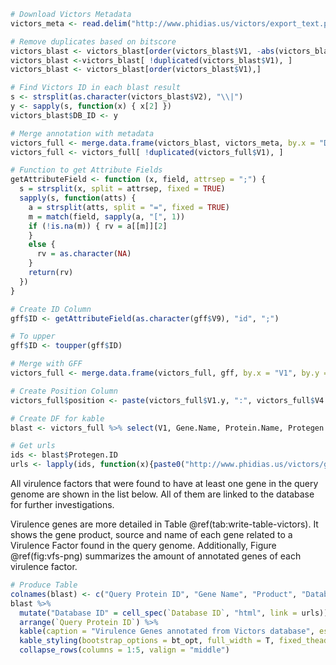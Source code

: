 ```r
# Download Victors Metadata
victors_meta <- read.delim("http://www.phidias.us/victors/export_text.php?c_mc_pathogen_id=&c_phi_function=Virulence%20factor&c_mc_victor_name=&c_gene_locus_tag=&db_type=gene_gi&db_id=&c_max_tmhmm_PredHel=1&c_max_tmhmm_PredHel_check=&c_min_spaan_score_check=&c_min_spaan_score=0.51&keywords=&c_human_alignment=&c_mouse_alignment=&c_localization[]=Any&cog_cat_id[]=")

# Remove duplicates based on bitscore
victors_blast <- victors_blast[order(victors_blast$V1, -abs(victors_blast$V3), -abs(victors_blast$V13) ), ]
victors_blast <-victors_blast[ !duplicated(victors_blast$V1), ]
victors_blast <- victors_blast[order(victors_blast$V1),]

# Find Victors ID in each blast result
s <- strsplit(as.character(victors_blast$V2), "\\|")
y <- sapply(s, function(x) { x[2] })
victors_blast$DB_ID <- y

# Merge annotation with metadata
victors_full <- merge.data.frame(victors_blast, victors_meta, by.x = "DB_ID", by.y = "NCBI.Protein.GI")
victors_full <- victors_full[ !duplicated(victors_full$V1), ]

# Function to get Attribute Fields
getAttributeField <- function (x, field, attrsep = ";") { 
  s = strsplit(x, split = attrsep, fixed = TRUE) 
  sapply(s, function(atts) { 
    a = strsplit(atts, split = "=", fixed = TRUE) 
    m = match(field, sapply(a, "[", 1)) 
    if (!is.na(m)) { rv = a[[m]][2] 
    } 
    else { 
      rv = as.character(NA) 
    } 
    return(rv) 
  }) 
}

# Create ID Column
gff$ID <- getAttributeField(as.character(gff$V9), "id", ";")

# To upper
gff$ID <- toupper(gff$ID)

# Merge with GFF
victors_full <- merge.data.frame(victors_full, gff, by.x = "V1", by.y = "ID")

# Create Position Column
victors_full$position <- paste(victors_full$V1.y, ":", victors_full$V4.y, "-", victors_full$V5.y, sep = "")

# Create DF for kable
blast <- victors_full %>% select(V1, Gene.Name, Protein.Name, Protegen.ID, position)

# Get urls
ids <- blast$Protegen.ID
urls <- lapply(ids, function(x){paste0("http://www.phidias.us/victors/gene_detail.php?c_mc_victor_id=", x)})
```

All virulence factors that were found to have at least one gene in the query genome are shown in the list below. All of them are linked to the database for further investigations.

Virulence genes are more detailed in Table \@ref(tab:write-table-victors). It shows the gene product, source and name of each gene related to a Virulence Factor found in the query genome. Additionally, Figure \@ref(fig:vfs-png) summarizes the amount of annotated genes of each virulence factor.

```r
# Produce Table
colnames(blast) <- c("Query Protein ID", "Gene Name", "Product", "Database ID", "Query Protein Coordinates")
blast %>%
  mutate("Database ID" = cell_spec(`Database ID`, "html", link = urls)) %>%
  arrange(`Query Protein ID`) %>%
  kable(caption = "Virulence Genes annotated from Victors database", escape = FALSE) %>%
  kable_styling(bootstrap_options = bt_opt, full_width = T, fixed_thead = T, font_size = 12) %>%
  collapse_rows(columns = 1:5, valign = "middle")
```
